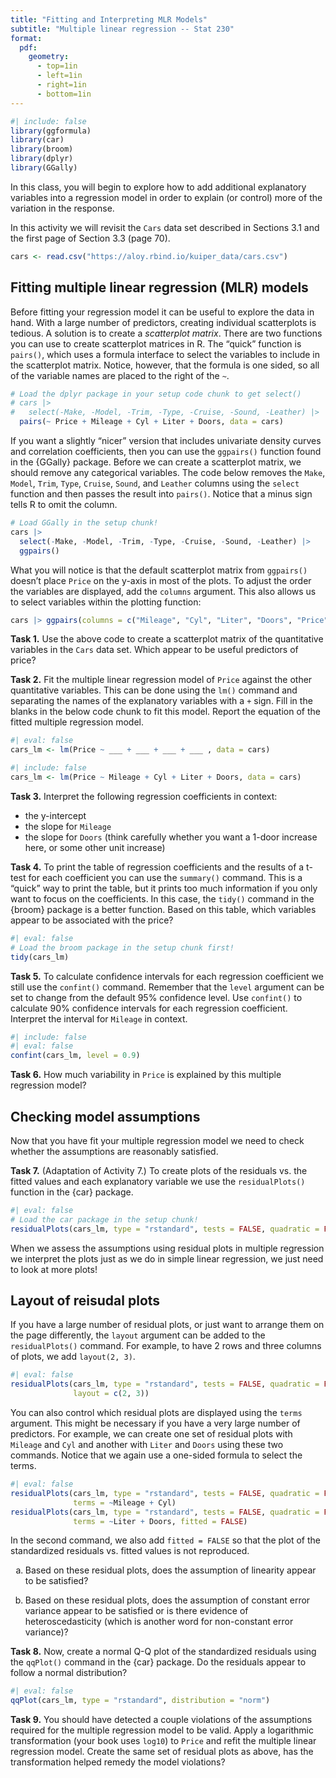 ```yaml
---
title: "Fitting and Interpreting MLR Models"
subtitle: "Multiple linear regression -- Stat 230"
format:
  pdf:
    geometry:
      - top=1in
      - left=1in
      - right=1in
      - bottom=1in
---
```


```r
#| include: false
library(ggformula)
library(car)
library(broom)
library(dplyr)
library(GGally)
```

\vspace{-0.7in}

In this class, you will begin to explore how to add additional explanatory variables into a regression model in order to explain (or control) more of the variation in the response. 

In this activity we will revisit the `Cars` data set described in Sections 3.1 and the first page of Section 3.3 (page 70).

```r
cars <- read.csv("https://aloy.rbind.io/kuiper_data/cars.csv")
```



## Fitting multiple linear regression (MLR) models

Before fitting your regression model it can be useful to explore the data in hand. With a large number of predictors, creating individual scatterplots is tedious. A solution is to create a *scatterplot matrix*. There are two functions you can use to create scatterplot matrices in R. The "quick" function is `pairs()`, which uses a formula interface to select the variables to include in the scatterplot matrix. Notice, however, that the formula is one sided, so all of the variable names are placed to the right of the `~`.

```r
# Load the dplyr package in your setup code chunk to get select()
# cars |>
#   select(-Make, -Model, -Trim, -Type, -Cruise, -Sound, -Leather) |> 
  pairs(~ Price + Mileage + Cyl + Liter + Doors, data = cars)
```

If you want a slightly "nicer" version that includes univariate density curves  and correlation coefficients, then you can use the `ggpairs()` function found in the {GGally} package. Before we can create a scatterplot matrix, we should remove any categorical variables. The code below removes the `Make`, `Model`, `Trim`, `Type`, `Cruise`, `Sound`, and `Leather` columns using the `select` function and then passes the result into `pairs()`. Notice that a minus sign tells R to omit the column.

```r
# Load GGally in the setup chunk!
cars |>
  select(-Make, -Model, -Trim, -Type, -Cruise, -Sound, -Leather) |>
  ggpairs()
```

What you will notice is that the default scatterplot matrix from `ggpairs()` doesn't place `Price` on the y-axis in most of the plots. To adjust the order the variables are displayed, add the `columns` argument. This also allows us to select variables within the plotting function:

```r
cars |> ggpairs(columns = c("Mileage", "Cyl", "Liter", "Doors", "Price"))
```


**Task 1.** Use the above code to create a scatterplot matrix of the quantitative variables in the `Cars` data set. Which appear to be useful predictors of price?

**Task 2.** Fit the multiple linear regression model of `Price` against the other quantitative variables. This can be done using the `lm()` command and separating the names of the explanatory variables with a `+` sign. Fill in the blanks in the below code chunk to fit this model. Report the equation of the fitted multiple regression model.

```r
#| eval: false
cars_lm <- lm(Price ~ ___ + ___ + ___ + ___ , data = cars)
```

```r
#| include: false
cars_lm <- lm(Price ~ Mileage + Cyl + Liter + Doors, data = cars)
```



**Task 3.** Interpret the following regression coefficients in context: 

* the y-intercept
* the slope for `Mileage`
* the slope for `Doors` (think carefully whether you want a 1-door increase here, or some other unit increase)

**Task 4.** To print the table of regression coefficients and the results of a t-test for each coefficient you can use the `summary()` command. This is a "quick" way to print the table, but it prints too much information if you only want to focus on the coefficients. In this case, the `tidy()` command in the {broom} package is a better function. Based on this table, which variables appear to be associated with the price?

```r
#| eval: false
# Load the broom package in the setup chunk first!
tidy(cars_lm)
```


**Task 5.** To calculate confidence intervals for each regression coefficient we still use the `confint()` command. Remember that the `level` argument can be set to change from the default 95% confidence level. Use `confint()` to calculate 90% confidence intervals for each regression coefficient. Interpret the interval for `Mileage` in context.

```r
#| include: false
#| eval: false
confint(cars_lm, level = 0.9)
```

**Task 6.** How much variability in `Price` is explained by this multiple regression model?


## Checking model assumptions

Now that you have fit your multiple regression model we need to check whether the assumptions are reasonably satisfied.

**Task 7.** (Adaptation of Activity 7.) To create plots of the residuals vs. the fitted values and each explanatory variable we use the `residualPlots()` function in the {car} package. 

```r
#| eval: false
# Load the car package in the setup chunk!
residualPlots(cars_lm, type = "rstandard", tests = FALSE, quadratic = FALSE)
```

When we assess the assumptions using residual plots in multiple regression we interpret the plots just as we do in simple linear regression, we just need to look at more plots!

:::{.callout-note}
## Layout of reisudal plots

If you have a large number of residual plots, or just want to arrange them on the page differently, the `layout` argument can be added to the `residualPlots()` command. For example, to have 2 rows and three columns of plots, we add `layout(2, 3)`.

```r
#| eval: false
residualPlots(cars_lm, type = "rstandard", tests = FALSE, quadratic = FALSE, 
              layout = c(2, 3))
```

You can also control which residual plots are displayed using the `terms` argument. This might be necessary if you have a very large number of predictors. For example, we can create one set of residual plots with `Mileage` and `Cyl` and another with `Liter` and `Doors` using these two commands. Notice that we again use a one-sided formula to select the terms.

```r
#| eval: false
residualPlots(cars_lm, type = "rstandard", tests = FALSE, quadratic = FALSE, 
              terms = ~Mileage + Cyl)
residualPlots(cars_lm, type = "rstandard", tests = FALSE, quadratic = FALSE, 
              terms = ~Liter + Doors, fitted = FALSE)
```

In the second command, we also add `fitted = FALSE` so that the plot of the standardized residuals vs. fitted values is not reproduced.
:::

(a) Based on these residual plots, does the assumption of linearity appear to be satisfied?

(b) Based on these residual plots, does the assumption of constant error variance appear to be satisfied or is there evidence of heteroscedasticity (which is another word for non-constant error variance)?


**Task 8.** Now, create a normal Q-Q plot of the standardized residuals using the `qqPlot()` command in the {car} package. Do the residuals appear to follow a normal distribution?

```r
#| eval: false
qqPlot(cars_lm, type = "rstandard", distribution = "norm")
```


**Task 9.** You should have detected a couple violations of the assumptions required for the multiple regression model to be valid. Apply a logarithmic transformation (your book uses `log10`) to `Price` and refit the multiple linear regression model. Create the same set of residual plots as above, has the transformation helped remedy the model violations?
